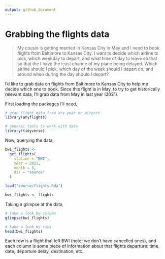 ```yaml
---
output: github_document
---
```



# Grabbing the flights data

> My cousin is getting married in Kansas City in May and I need to book flights from Baltimore to Kansas City. I want to decide which airline to pick, which weekday to depart, and what time of day to leave so that so that the I have the least chance of my plane being delayed. Which airline should I pick, which day of the week should I depart on, and around when during the day should I depart?

I'd like to grab data on flights from Baltimore to Kansas City to help me decide which one to book. Since this flight is in May, to try to get historically relevant data, I'll grab data from May in last year (2021).

First loading the packages I'll need,

```r
# grab flight data from any year or airport
library(anyflights)

# general tools to work with data
library(tidyverse)
```

Now, querying the data,

```r
bwi_flights <- 
  get_flights(
    station = "BWI",
    year = 2021,
    month = 5,
    dir = "source"
  )
```

```r
load("source/flights.Rda")

bwi_flights <- flights
```

Taking a glimpse at the data,

```r
# take a look by column
glimpse(bwi_flights)

# take a look by rows
head(bwi_flights)
```

Each row is a flight that left BWI (note: we don't have cancelled ones), and each column is some piece of information about that flights departure: time, date, departure delay, destination, etc.
